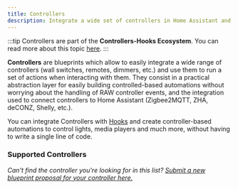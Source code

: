 ```yaml
---
title: Controllers
description: Integrate a wide set of controllers in Home Assistant and provide an easy to use interface to run custom actions on a controller event.
---
```



:::tip
Controllers are part of the **Controllers-Hooks Ecosystem**. You can read more about this topic [here](/docs/controllers-hooks-ecosystem).
:::

**Controllers** are blueprints which allow to easily integrate a wide range of controllers (wall switches, remotes, dimmers, etc.) and use them to run a set of actions when interacting with them. They consist in a practical abstraction layer for easily building controlled-based automations without worrying about the handling of RAW controller events, and the integration used to connect controllers to Home Assistant (Zigbee2MQTT, ZHA, deCONZ, Shelly, etc.).

You can integrate Controllers with [Hooks](hooks) and create controller-based automations to control lights, media players and much more, without having to write a single line of code.

### Supported Controllers

_Can't find the controller you're looking for in this list? [Submit a new blueprint proposal for your controller here.](https://github.com/yarafie/awesome-ha-blueprints/issues/new?assignees=&labels=blueprint%2Cnew%2Ccontroller&template=new-controller-support.md&title=New+Controller+-+)_

<ControllersList />
